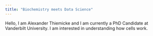 ```yaml
---
title: "Biochemistry meets Data Science"
---
```


Hello, I am Alexander Thiemicke and I am currently a PhD Candidate at Vanderbilt University. I am interested in understanding how cells work.

